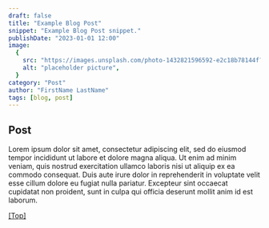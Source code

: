 ```yaml
---
draft: false
title: "Example Blog Post"
snippet: "Example Blog Post snippet."
publishDate: "2023-01-01 12:00"
image:
  {
    src: "https://images.unsplash.com/photo-1432821596592-e2c18b78144f?&fit=crop&w=430&h=240",
    alt: "placeholder picture",
  }
category: "Post"
author: "FirstName LastName"
tags: [blog, post]
---
```


## Post

Lorem ipsum dolor sit amet, consectetur adipiscing elit, sed do eiusmod tempor incididunt ut labore et dolore magna aliqua. Ut enim ad minim veniam, quis nostrud exercitation ullamco laboris nisi ut aliquip ex ea commodo consequat. Duis aute irure dolor in reprehenderit in voluptate velit esse cillum dolore eu fugiat nulla pariatur. Excepteur sint occaecat cupidatat non proident, sunt in culpa qui officia deserunt mollit anim id est laborum.

[[Top]](#top)
